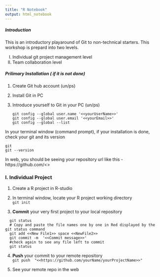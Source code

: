 ```yaml
---
title: "R Notebook"
output: html_notebook
---
```

##### Introduction
This is an introductory playaround of Git to non-technical starters.
This workshop is prepard into two levels.  

I.  Individual git project management level  
II.  Team collaboration level  
 
 
##### Prilimary Installation ( if it is not done)
1. Create Git hub account (un/ps)
2. Install Git in PC
3. Introduce yourself to Git in your PC (un/ps)
   ```
   git config --global user.name '<<yourUserName>>'
   git config --global user.email '<<yourEmail>>'
   git config --global --list
   ```
 

In your terminal window (command prompt), if your installation is done, check your git and its version 
```
git   
git --version
```
 
In web, you should be seeing your repository url like this - https://github.com/<<yourName>>
 

### I. Individual Project

1. Create a R project in R-studio  

2. In terminal window, locate your R project working directory  
    ```git init```  
    
3. **Commit** your very first project to your local repository
```
  git status  
  # Copy and paste the file names one by one in Red displayed by the git status command
  git add <<New File1>> space <<NewFile2>>
  git commit -m  '<<Commit message>>'  
  #check again to see any file left to commit  
  git status  
```
    
4. **Push** your commit to your remote repository  
    ```git push  "<<https://github.com/yourName/yourProjectName>>" ```  
    
5. See your remote repo in the web
  
    
